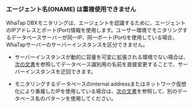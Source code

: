 ### エージェント名(ONAME) は重複使用できません

WhaTap DBXモニタリングは、エージェントを認識するために、エージェントのIPアドレスとポート(Port)情報を使用します。ユーザー環境でモニタリングするデータベースサーバーが同一IP、同一ポート(Port)を使用している場合、WhaTapサーバーのサーバーインスタンスを区分できません。

- サーバーインスタンスが動的に容量を可変に拡張される環境でない場合は、[次の文書](agent-dbx-settings#naming)を参照してデータベース識別用の名前を直接変更することで、サーバーインスタンスを迂回できます。

- モニタリングするデータベースのinternal addressまたはネットワーク仮想化により重複したIPを使用している場合は、[次の文書](agent-dbx-settings#naming)を参照して、別のデータベース名のパターンを使用してください。
